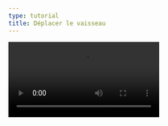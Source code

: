 ```yaml
---
type: tutorial
title: Déplacer le vaisseau
---
```


<Video src="/videos/flavie/deplacement-vaisseau.mp4" controls />

### Bonus : écrire les conditions en une seule ligne

Lorsqu'il n'y a qu'une seule commande à l'intérieur de votre condition, vous pouvez l'écrire en une seule ligne.

```lua del={1,2,3} ins={4}
if btn(➡️) then
    v.x += 1
end
if (btn(➡️)) v.x += 1
```

Vous pouvez voir que nous devons englober la condition entre parenthèses. Attention à bien respecter le nombre de parenthèses ouvrantes et fermantes !

Essayez d'appliquer ce principe pour les 4 conditions dans `_update60()`.

<details>
<summary>Voir le code complet dans `_update60()`</summary>

Voici le code pour les 4 touches :

```lua
function _update60()
  if (btn(➡️)) v.x += 1
  if (btn(⬅️)) v.x -= 1
  if (btn(⬇️)) v.y += 1
  if (btn(⬆️)) v.y -= 1
end
```

</details>

<Box icon="question-mark">
  ### Teste tes connaissances

  1. Que permet l'utilisation d'un tableau ?
  <MultipleChoice>
      <Option isCorrect message="C’est la bonne réponse. L'utilisation d'un tableau permet de stocker plusieurs informations au même endroit. Les tableaux sont des structures de données qui permettent d'organiser et de stocker des données de manière ordonnée.">De stocker plusieurs informations au même endroit.</Option>
      <Option message="Ce n’est pas la bonne réponse. L'utilisation d'un tableau permet de stocker plusieurs informations au même endroit. Les tableaux sont des structures de données qui permettent d'organiser et de stocker des données de manière ordonnée.">De créer un jeu complexe.</Option>
      <Option message="Ce n’est pas la bonne réponse. L'utilisation d'un tableau permet de stocker plusieurs informations au même endroit. Les tableaux sont des structures de données qui permettent d'organiser et de stocker des données de manière ordonnée.">De changer la couleur de fond de l'écran.</Option>
    </MultipleChoice>

    2. Comment appelle-t-on les caractéristiques d'un tableau ?
    <MultipleChoice>
      <Option isCorrect message="C’est la bonne réponse. Les clés décrivent les caractéristiques d’un tableau. Les clés permettent d’identifier chaque élément du tableau. Elles peuvent être de différents types, comme des nombres ou des chaînes de caractères, et permettent d'accéder à la valeur associée à chaque élément.">Des clés</Option>
      <Option message="Ce n’est pas la bonne réponse. Les clés décrivent les caractéristiques d’un tableau. Les clés permettent d’identifier chaque élément du tableau. Elles peuvent être de différents types, comme des nombres ou des chaînes de caractères, et permettent d'accéder à la valeur associée à chaque élément.">Des emplacements</Option>
      <Option message="Ce n’est pas la bonne réponse. Les clés décrivent les caractéristiques d’un tableau. Les clés permettent d’identifier chaque élément du tableau. Elles peuvent être de différents types, comme des nombres ou des chaînes de caractères, et permettent d'accéder à la valeur associée à chaque élément.">Des codes</Option>
    </MultipleChoice>

    3. Comment déplace-t-on le vaisseau dans ce tutoriel ?
    <MultipleChoice>
    <Option isCorrect message="C’est la bonne réponse. Pour déplacer le vaisseau, il est nécessaire d'utiliser les touches directionnelles du clavier. Elles sont associées à la fonction _update() du code. Cela permet de modifier la position du vaisseau à l'écran en fonction des entrées de l'utilisateur.">En appuyant sur les touches directionnelles du clavier.</Option>
      <Option message="Ce n’est pas la bonne réponse. Pour déplacer le vaisseau, il est nécessaire d'utiliser les touches directionnelles du clavier (a). Elles sont associées à la fonction _update() du code. Cela permet de modifier la position du vaisseau à l'écran en fonction des entrées de l'utilisateur.">En cliquant sur le vaisseau avec la souris.</Option>
      <Option isCorrect message="C’est la bonne réponse. Pour déplacer le vaisseau, il est nécessaire d'utiliser les touches directionnelles du clavier. Elles sont associées à la fonction _update() du code. Cela permet de modifier la position du vaisseau à l'écran en fonction des entrées de l'utilisateur.">En utilisant la fonction _update() du code.</Option>
    </MultipleChoice>
</Box>

<Box icon="check-list">

## Checklist

<Checklist>
- [ ] J'ai réussi à appliquer un variable de type "tableau" et à accéder à ses valeurs afin de déplacer mon vaisseau.
</Checklist>
</Box>
